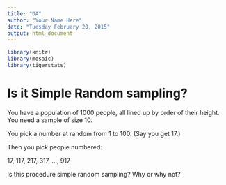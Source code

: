 ```yaml
---
title: "DA"
author: "Your Name Here"
date: "Tuesday February 20, 2015"
output: html_document
---
```


```r
library(knitr)
library(mosaic)
library(tigerstats)
```



# Is it Simple Random sampling?

You have a population of 1000 people, all lined up by order of their height.  You need a sample of size 10.

You pick a number at random from 1 to 100.  (Say you get 17.)

Then you pick people numbered:

17, 117, 217, 317, ..., 917

Is this procedure simple random sampling?  Why or why not?